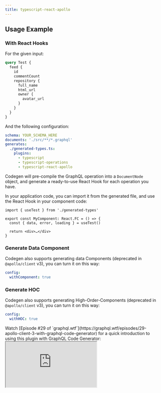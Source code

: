 ```yaml
---
title: typescript-react-apollo
---
```



<PluginHeader hasOperationsNote />
<PluginApiDocs />

## Usage Example

### With React Hooks

For the given input:

```graphql
query Test {
  feed {
    id
    commentCount
    repository {
      full_name
      html_url
      owner {
        avatar_url
      }
    }
  }
}
```

And the following configuration:

```yaml
schema: YOUR_SCHEMA_HERE
documents: './src/**/*.graphql'
generates:
  ./generated-types.ts:
    plugins:
      - typescript
      - typescript-operations
      - typescript-react-apollo
```

Codegen will pre-compile the GraphQL operation into a `DocumentNode` object, and generate a ready-to-use React Hook for each operation you have.

In your application code, you can import it from the generated file, and use the React Hook in your component code:

```tsx
import { useTest } from './generated-types'

export const MyComponent: React.FC = () => {
  const { data, error, loading } = useTest()

  return <div>…</div>
}
```

### Generate Data Component

Codegen also supports generating data Components (deprecated in `@apollo/client` v3), you can turn it on this way:

```yaml
config:
  withComponent: true
```

### Generate HOC

Codegen also supports generating High-Order-Components (deprecated in `@apollo/client` v3), you can turn it on this way:

```yaml
config:
  withHOC: true
```

<Callout>
  Watch [Episode #29 of `graphql.wtf`](https://graphql.wtf/episodes/29-apollo-client-3-with-graphql-code-generator) for
  a quick introduction to using this plugin with GraphQL Code Generator:
</Callout>

<iframe
  className="w-full mt-6 h-[400px]"
  src="https://youtube.com/embed/PYDGjTufGsk"
  title="YouTube video player"
  allow="accelerometer; autoplay; clipboard-write; encrypted-media; gyroscope; picture-in-picture"
  allowFullScreen
/>
